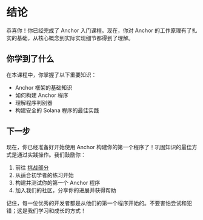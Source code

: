 
# 结论

恭喜你！你已经完成了 Anchor 入门课程。现在，你对 Anchor 的工作原理有了扎实的基础，从核心概念到实际实现细节都得到了理解。

## 你学到了什么

在本课程中，你掌握了以下重要知识：
- Anchor 框架的基础知识
- 如何构建 Anchor 程序
- 理解程序判别器
- 构建安全的 Solana 程序的最佳实践

## 下一步

现在，你已经准备好开始使用 Anchor 构建你的第一个程序了！巩固知识的最佳方式是通过实践操作。我们鼓励你：

1. 前往 [挑战部分](/zh-cn/challenges)
2. 从适合初学者的练习开始
3. 构建并测试你的第一个 Anchor 程序
4. 加入我们的社区，分享你的进展并获得帮助

记住，每一位优秀的开发者都是从他们的第一个程序开始的。不要害怕尝试和犯错；这是我们学习和成长的方式！
